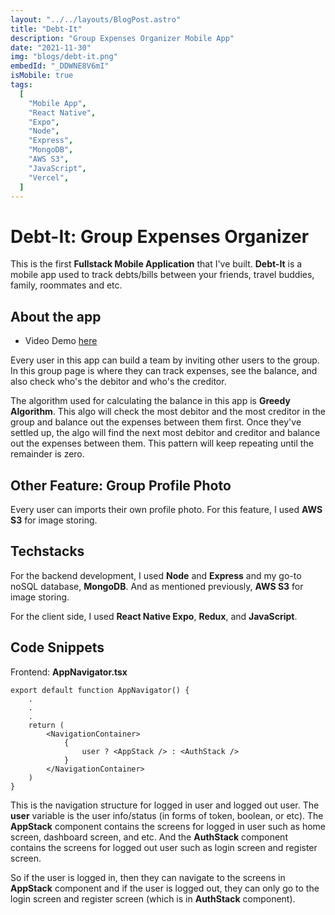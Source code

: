 ```yaml
---
layout: "../../layouts/BlogPost.astro"
title: "Debt-It"
description: "Group Expenses Organizer Mobile App"
date: "2021-11-30"
img: "blogs/debt-it.png"
embedId: "_DDWNE8V6mI"
isMobile: true
tags:
  [
    "Mobile App",
    "React Native",
    "Expo",
    "Node",
    "Express",
    "MongoDB",
    "AWS S3",
    "JavaScript",
    "Vercel",
  ]
---
```


# Debt-It: Group Expenses Organizer

This is the first **Fullstack Mobile Application** that I've built. **Debt-It** is a mobile app used to track debts/bills between your friends, travel buddies, family, roommates and etc.

## About the app

- Video Demo [here](#demo-embedid)

Every user in this app can build a team by inviting other users to the group. In this group page is where they can track expenses, see the balance, and also check who's the debitor and who's the creditor.

The algorithm used for calculating the balance in this app is **Greedy Algorithm**. This algo will check the most debitor and the most creditor in the group and balance out the expenses between them first. Once they've settled up, the algo will find the next most debitor and creditor and balance out the expenses between them. This pattern will keep repeating until the remainder is zero.

## Other Feature: Group Profile Photo

Every user can imports their own profile photo. For this feature, I used **AWS S3** for image storing.

## Techstacks

For the backend development, I used **Node** and **Express** and my go-to noSQL database, **MongoDB**. And as mentioned previously, **AWS S3** for image storing.

For the client side, I used **React Native Expo**, **Redux**, and **JavaScript**.

## Code Snippets

Frontend: **AppNavigator.tsx**

```tsx
export default function AppNavigator() {
    .
    .
    .
    return (
        <NavigationContainer>
            {
                user ? <AppStack /> : <AuthStack />
            }
        </NavigationContainer>
    )
}
```

This is the navigation structure for logged in user and logged out user. The **user** variable is the user info/status (in forms of token, boolean, or etc). The **AppStack** component contains the screens for logged in user such as home screen, dashboard screen, and etc. And the **AuthStack** component contains the screens for logged out user such as login screen and register screen.

So if the user is logged in, then they can navigate to the screens in **AppStack** component and if the user is logged out, they can only go to the login screen and register screen (which is in **AuthStack** component).
